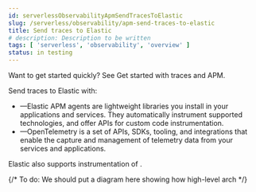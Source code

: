 ```yaml
---
id: serverlessObservabilityApmSendTracesToElastic
slug: /serverless/observability/apm-send-traces-to-elastic
title: Send traces to Elastic
# description: Description to be written
tags: [ 'serverless', 'observability', 'overview' ]
status: in testing
---
```




<Testing />

<DocCallOut>
<DocIcon type="documentation" title="documentation icon" /> Want to get started quickly? See <DocLink id="serverlessObservabilityApmGetStarted">Get started with traces and APM</DocLink>.
</DocCallOut>

Send traces to Elastic with:

* **<DocLink id="serverlessObservabilityApmAgents" text="Elastic APM agents"/>**—Elastic APM agents are lightweight libraries you install in your applications and services. They automatically instrument supported technologies, and offer APIs for custom code instrumentation.
* **<DocLink id="serverlessObservabilityApmAgentsOtel" text="OpenTelemetry"/>**—OpenTelemetry is a set of APIs, SDKs, tooling, and integrations that enable the capture and management of telemetry data from your services and applications.

Elastic also supports instrumentation of <DocLink id="serverlessObservabilityApmAgentsAwsLambdaFunctions" text="AWS Lambda functions"/>.

{/* To do: We should put a diagram here showing how high-level arch */}

<Feedback slug="/serverless/observability/apm-send-traces-to-elastic" filepath="docs/apm/apm-send-traces-to-elastic.mdx" />
